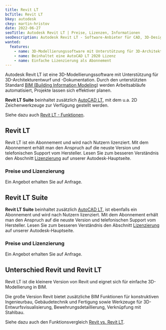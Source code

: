 ```yaml
---
title: Revit LT
bcTitle: Revit LT
bkey: autodesk
ckey: martin-hristov
date: 2022-06-27
seoTitle: Autodesk Revit LT | Preise, Lizenzen, Informationen
seoDescription: Autodesk Revit LT - Software-Anbieter für CAD, 3D-Design, Architektur, Produktfertigung | Wir beraten Sie individuell zu Fragen bei Lizenzierung und Kosten.
wanted:
  features:
    - name: 3D-Modellierungssoftware mit Unterstützung für 3D-Architekturentwurf und -Dokumentation
    - name: Beinhaltet eine AutoCAD LT 2020 Lizenz
    - name: Einfache Lizenzierung als Abonnement
---
```




<Intro>

  Autodesk Revit LT ist eine 3D-Modellierungssoftware mit Unterstützung für 3D-Architekturentwurf und -Dokumentation. Durch den unterstützten Standard [BIM (Building Information Modeling](https://www.autodesk.de/solutions/bim)) werden Arbeitsabläufe automatisiert, Projekte lassen sich effektiver planen.

  **Revit LT Suite** beinhaltet zusätzlich [AutoCAD LT](/hersteller/autodesk/autocad/), mit dem u.a. 2D Zeichenwerkzeuge zur Verfügung gestellt werden.

  Siehe dazu auch [Revit LT - Funktionen](https://www.autodesk.de/products/revit-lt/features).


</Intro>

<TOC />



## Revit LT

  Revit LT ist ein Abonnement und wird nach Nutzern lizenziert. Mit dem Abonnement erhält man den Anspruch auf die neuste Version und telefonischen Support vom Hersteller. Lesen Sie zum besseren Verständnis den Abschnitt	[Lizenzierung](/hersteller/autodesk/#lizenzierung) auf unserer Autodesk-Hauptseite.


### Preise und Lizenzierung

<Info>

Ein Angebot erhalten Sie auf Anfrage.

</Info>


## Revit LT Suite

  **Revit LT Suite** beinhaltet zusätzlich [AutoCAD LT](/hersteller/autodesk/autocad/), ist ebenfalls ein Abonnement und wird nach Nutzern lizenziert. Mit dem Abonnement erhält man den Anspruch auf die neuste Version und telefonischen Support vom Hersteller. Lesen Sie zum besseren Verständnis den Abschnitt	[Lizenzierung](/hersteller/autodesk/#lizenzierung) auf unserer Autodesk-Hauptseite.


### Preise und Lizenzierung


<Info>

Ein Angebot erhalten Sie auf Anfrage.

</Info>


## Unterschied Revit und Revit LT

 Revit LT ist die kleinere Version von Revit und eignet sich für einfache 3D-Modellierung in BIM.

 Die große Version Revit bietet zusätzliche BIM Funktionen für konstruktiven Ingenieurbau, Gebäudetechnik und Fertigung sowie Werkzeuge für 3D-Entwurfsvisualisierung, Bewehrungsdetaillierung, Verknüpfung mit Stahlbau.

 Siehe dazu auch den Funktionsvergleich [Revit vs. Revit LT](https://www.autodesk.de/products?sorting=a_z&menu=show&page=3&compare=revit-lt&compare=revit#).
